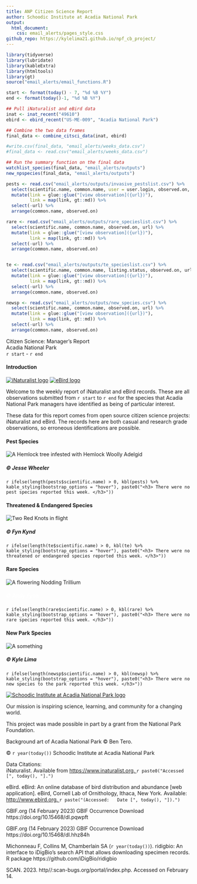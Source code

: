 ```yaml
---
title: ANP Citizen Science Report
author: Schoodic Institute at Acadia National Park
output: 
  html_document:
    css: email_alerts/pages_style.css
github_repo: https://kylelima21.github.io/npf_cb_project/
---
```



```r
library(tidyverse)
library(lubridate)
library(kableExtra)
library(htmltools)
library(gt)
source("email_alerts/email_functions.R")

start <- format(today() - 7, "%d %B %Y")
end <- format(today()-1, "%d %B %Y")

## Pull iNaturalist and eBird data
inat <- inat_recent("49610")
ebird <- ebird_recent("US-ME-009", "Acadia National Park")

## Combine the two data frames
final_data <- combine_citsci_data(inat, ebird)

#write.csv(final_data, "email_alerts/weeks_data.csv")
#final_data <- read.csv("email_alerts/weeks_data.csv")

## Run the summary function on the final data
watchlist_species(final_data, "email_alerts/outputs")
new_npspecies(final_data, "email_alerts/outputs")

pests <- read.csv("email_alerts/outputs/invasive_pestslist.csv") %>% 
  select(scientific.name, common.name, user = user.login, observed.on, url) %>% 
  mutate(link = glue::glue("[view observation]({url})"),
         link = map(link, gt::md)) %>%
  select(-url) %>% 
  arrange(common.name, observed.on)

rare <- read.csv("email_alerts/outputs/rare_specieslist.csv") %>% 
  select(scientific.name, common.name, observed.on, url) %>% 
  mutate(link = glue::glue("[view observation]({url})"),
         link = map(link, gt::md)) %>%
  select(-url) %>% 
  arrange(common.name, observed.on)


te <- read.csv("email_alerts/outputs/te_specieslist.csv") %>% 
  select(scientific.name, common.name, listing.status, observed.on, url) %>% 
  mutate(link = glue::glue("[view observation]({url})"),
         link = map(link, gt::md)) %>%
  select(-url) %>% 
  arrange(common.name, observed.on)

newsp <- read.csv("email_alerts/outputs/new_species.csv") %>% 
  select(scientific.name, common.name, observed.on, url) %>% 
  mutate(link = glue::glue("[view observation]({url})"),
         link = map(link, gt::md)) %>%
  select(-url) %>% 
  arrange(common.name, observed.on)

```


<!-- Header -->
<div class = "title-box">
  <div class = "titlemain">
  Citizen Science: Manager's Report
  </div>
  <div class = "titlemain2">
  Acadia National Park
  </div>
  <div class = "subtitle"> 
  `r start` - `r end`
  </div>
</div>



<!-- Introduction -->
<div class = "intro-box">
  <div class = "body-title-box">
  <i class = "body-box-icon"></i>
  <h4 class = "body-titles"> Introduction </h4>
  </div>
  <div class = "intro-img-box">
  <a href = "https://www.inaturalist.org/"><img src = "email_alerts/img/inat.png" alt = "iNaturalist    logo" class = "inat-logo"></a>
  <a href = "https://ebird.org/"><img src = "email_alerts/img/ebird.png" alt = "eBird logo" class =     "ebird-logo"></a>
  </div>
  <div class = "intro-text">
  Welcome to the weekly report of iNaturalist and eBird records. These are all observations submitted   from `r start` to `r end` for the species that Acadia National Park managers have identified as       being of particular interest. 
  
  These data for this report comes from open source citizen science projects: iNaturalist and eBird.    The records here are both casual and research grade observations, so erroneous identifications are    possible.
  </div>
</div>



<!-- Pests -->
<div class = "pests-box">
  <div class = "body-title-box">
  <h4 class = "body-titles"> Pest Species </h4>
  </div>
  <img src = "email_alerts/img/hwa.jpeg" alt = "A Hemlock tree infested with Hemlock Woolly Adelgid"    class = "pests-img">
  <h5 class = "cite"> © Jesse Wheeler </h5>
  <div class = "pests-table">
  `r ifelse(length(pests$scientific.name) > 0, kbl(pests) %>% kable_styling(bootstrap_options = "hover"), paste0("<h3> There were no pest species reported this week. </h3>"))`
  </div>
</div>



<!-- Threatened and Endangered -->
<div class = "te-box">
  <div class = "body-title-box">
  <h4 class = "body-titles"> Threatened & Endangered Species </h4>
  </div>
  <img src = "email_alerts/img/rekn.jpeg" alt = "Two Red Knots in flight" class = "te-img">
  <h5 class = "cite"> © Fyn Kynd </h5>
  <div class = "te-table">
  `r ifelse(length(te$scientific.name) > 0, kbl(te) %>% kable_styling(bootstrap_options = "hover"), paste0("<h3> There were no threatened or endangered species reported this week. </h3>"))`
  </div>
</div>



<!-- Rare species -->
<div class = "rare-box">
  <div class = "body-title-box">
  <h4 class = "body-titles"> Rare Species </h4>
  </div>
  <img src = "email_alerts/img/notr.jpeg" alt = "A flowering Nodding Trillium" class = "rare-img">
  <h5 class = "cite" style = "color:white;"> © Andy Fyon </h5>
  <div class = "rare-table">
  `r ifelse(length(rare$scientific.name) > 0, kbl(rare) %>% kable_styling(bootstrap_options = "hover"), paste0("<h3> There were no rare species reported this week. </h3>"))`
  </div>
</div>



<!-- New Park Species -->
<div class = "new-box">
  <div class = "body-title-box">
  <h4 class = "body-titles"> New Park Species </h4>
  </div>
  <img src = "email_alerts/img/sacr.jpg" alt = "A something" class = "new-img">
  <h5 class = "cite"> © Kyle Lima </h5>
  <div class = "rare-table">
  `r ifelse(length(newsp$scientific.name) > 0, kbl(newsp) %>% kable_styling(bootstrap_options = "hover"), paste0("<h3> There were no new species to the park reported this week. </h3>"))`
  </div>
</div>



<!-- Credits -->
<div class = "credits-box">
  <div>
  <a href = "https://schoodicinstitute.org/"><img src = "email_alerts/img/schoodic_horizontal.png"      alt = "Schoodic Institute at Acadia National Park logo" class = "schoodic-img"></a>
  
  Our mission is inspiring science, learning, and community for a changing world.
  
  This project was made possible in part by a grant from the National Park Foundation.
  
  Background art of Acadia National Park © Ben Tero.
  
  © `r year(today())` Schoodic Institute at Acadia National Park
  </div>
  <div> 
  Data Citations: <br>
  iNaturalist. Available from <a href = "https://www.inaturalist.org/" target =                         "_blank"> https://www.inaturalist.org. </a> `r paste0("Accessed [", today(), "].")`
  
  eBird. eBird: An online database of bird distribution and abundance [web application].
  eBird, Cornell Lab of Ornithology, Ithaca, New York. Available:
  <a href = "https://www.ebird.org" target = "_blank"> http://www.ebird.org. </a> `r paste("(Accessed:   Date [", today(), "]).")`
  
  GBIF.org (14 February 2023) GBIF Occurrence Download https://doi.org/10.15468/dl.pqwpft
  
  GBIF.org (14 February 2023) GBIF Occurrence Download https://doi.org/10.15468/dl.hhz84h
  
  Michonneau F, Collins M, Chamberlain SA (`r year(today())`). ridigbio: An interface to iDigBio's      search API that allows downloading specimen records. R package https://github.com/iDigBio/ridigbio
  
  SCAN. 2023. http//:scan-bugs.org/portal/index.php. Accessed on February 14.
  </div>
</div>
